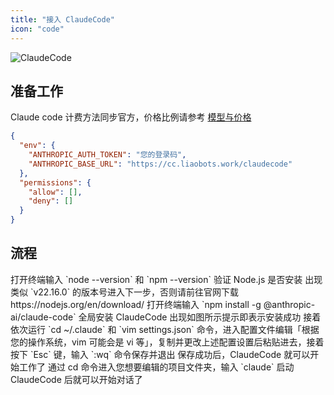 ```yaml
---
title: "接入 ClaudeCode"
icon: "code"
---
```


![ClaudeCode](/images/API/ClaudeCode/claudecode-icon.png)

## 准备工作

Claude code 计费方法同步官方，价格比例请参考 [模型与价格](/aggregation/Model-Price.mdx)

```json Settings.json {2,3}
{
  "env": {
    "ANTHROPIC_AUTH_TOKEN": "您的登录码",
    "ANTHROPIC_BASE_URL": "https://cc.liaobots.work/claudecode"
  },
  "permissions": {
    "allow": [],
    "deny": []
  }
}
```

## 流程

<Steps>
  <Step title="第一步">
    <Card title="验证 Node.js 是否安装" img="/images/API/ClaudeCode/step-1.png">
      打开终端输入 `node --version` 和 `npm --version` 验证 Node.js 是否安装
      出现类似 `v22.16.0` 的版本号进入下一步，否则请前往官网下载 https://nodejs.org/en/download/
    </Card>
  </Step>
  <Step title="第二步">
    <Card title="安装 ClaudeCode" img="/images/API/ClaudeCode/step-2.png">
      打开终端输入 `npm install -g @anthropic-ai/claude-code` 全局安装 ClaudeCode
      出现如图所示提示即表示安装成功
    </Card>
  </Step>
  <Step title="第三步">
    <Card title="编辑配置文件" img="/images/API/ClaudeCode/step-3.png">
      接着依次运行 `cd ~/.claude` 和 `vim settings.json` 命令，进入配置文件编辑「根据您的操作系统，vim 可能会是 vi 等」，复制并更改上述配置设置后粘贴进去，接着按下 `Esc` 键，输入 `:wq` 命令保存并退出
      保存成功后，ClaudeCode 就可以开始工作了
    </Card>
  </Step>
  <Step title="第四步">
    <Card title="启动 ClaudeCode" img="/images/API/ClaudeCode/step-4.png">
      通过 cd 命令进入您想要编辑的项目文件夹，输入 `claude` 启动 ClaudeCode 后就可以开始对话了
    </Card>
  </Step>
</Steps>